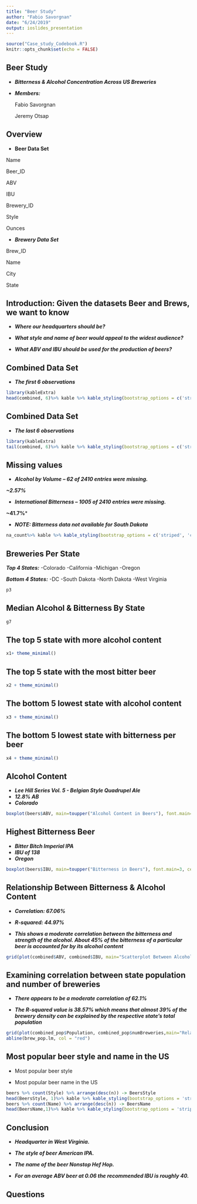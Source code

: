 ```yaml
---
title: "Beer Study"
author: "Fabio Savorgnan"
date: "6/24/2019"
output: ioslides_presentation
---
```


```r
source("Case_study_Codebook.R")
knitr::opts_chunk$set(echo = FALSE)
```


## Beer Study

- ***Bitterness & Alcohol Concentration Across US Breweries***

- ***Members:*** 
  
  Fabio Savorgnan
  
  Jeremy Otsap


## Overview{.columns-2}
- **Beer Data Set**

Name

Beer_ID

ABV

IBU

Brewery_ID

Style 

Ounces 

- ***Brewery Data Set***

Brew_ID 

Name 

City 

State
  
## Introduction: Given the datasets Beer and Brews, we want to know

- ***Where our headquarters should be?***

- ***What style and name of beer would appeal to the widest audience?***

- ***What ABV and IBU should be used for the production of beers?***


## Combined Data Set
 - ***The first 6 observations***
 
```r

library(kableExtra)
head(combined, 6)%>% kable %>% kable_styling(bootstrap_options = c('striped', 'condensed'), font_size = 8)

``` 
## Combined Data Set
- ***The last 6 observations***

```r

library(kableExtra)
tail(combined, 6)%>% kable %>% kable_styling(bootstrap_options = c('striped', 'condensed'), font_size = 8)

``` 

## Missing values

- ***Alcohol by Volume – 62 of 2410 entries were missing.***

***~2.57%***

- ***International Bitterness – 1005 of 2410 entries were missing.*** 

**~41.7%***

- ***NOTE: Bitterness data not available for South Dakota***


```r
na_count%>% kable %>% kable_styling(bootstrap_options = c('striped', 'condensed'), font_size = 11)
``` 
## Breweries Per State
***Top 4 States:*** -Colorado -California -Michigan -Oregon

***Bottom 4 States:*** -DC -South Dakota -North Dakota -West Virginia
```r
p3 
``` 


## Median Alcohol & Bitterness By State

```r
g7
``` 

## The top 5 state with more alcohol content


```r
x1+ theme_minimal()
```

## The top 5 state with the most bitter beer

```r
x2 + theme_minimal()
```


## The bottom 5 lowest state with alcohol content

```r
x3 + theme_minimal()
```


## The bottom 5 lowest state with bitterness per beer

```r
x4 + theme_minimal()
```

## Alcohol Content 
  - ***Lee Hill Series Vol. 5 - Belgian Style Quadrupel Ale***
  - ***12.8% AB***
  - ***Colorado***
```r
boxplot(beers$ABV, main=toupper("Alcohol Content in Beers"), font.main=3, cex.main=1.2, xlab="Beers", ylab="Alcohol Content", font.lab=3, col="darkgreen") 
```

## Highest Bitterness Beer 
- ***Bitter Bitch Imperial IPA***
- ***IBU of 138***
- ***Oregon***
```r
boxplot(beers$IBU, main=toupper("Bitterness in Beers"), font.main=3, cex.main=1.2, xlab="Beers", ylab="Bitterness", font.lab=3, col="darkgreen") 
```


## Relationship Between Bitterness & Alcohol Content {.columns-2}

- ***Correlation: 67.06%***

- ***R-squared: 44.97%***

- ***This shows a moderate correlation between the bitterness and strength of the alcohol. About 45% of the bitterness of a particular beer is accounted for by its alcohol content***

```r
grid(plot(combined$ABV, combined$IBU, main="Scatterplot Between Alcohol Content & Bitterness", xlab = "Alcohol Content", ylab = "Alcohol Bitterness"))

```


## Examining correlation between state population and number of breweries {.columns-2} 

- ***There appears to be a moderate correlation of 62.1%***

- ***The R-squared value is 38.57% which means that almost 39% of the brewery density can be explained by the respective state’s total population***

```r
grid(plot(combined_pop$Population, combined_pop$numBreweries,main="Relationship of Breweries & Total Population", xlab = "Population by State", ylab = "Number of Breweries"))
abline(brew_pop.lm, col = "red") 

```

## Most popular beer style and name in the US

- Most popular beer style

- Most popular beer name in the US

```r
beers %>% count(Style) %>% arrange(desc(n)) -> BeersStyle
head(BeersStyle, 1)%>% kable %>% kable_styling(bootstrap_options = 'striped') 
beers %>% count(Name) %>% arrange(desc(n)) -> BeersName
head(BeersName,1)%>% kable %>% kable_styling(bootstrap_options = 'striped') 
```



## Conclusion 

- ***Headquarter in West Virginia.***

- ***The style of beer American IPA. ***

- ***The name of the beer Nonstop Hef Hop.***

- ***For an average ABV beer at 0.06 the recommended IBU is roughly 40.***



## Questions
